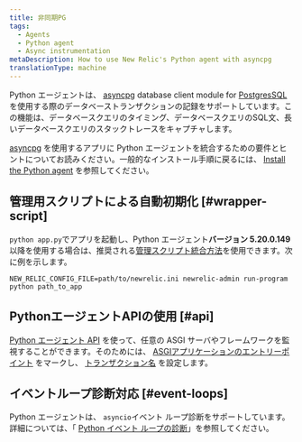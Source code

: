 ```yaml
---
title: 非同期PG
tags:
  - Agents
  - Python agent
  - Async instrumentation
metaDescription: How to use New Relic's Python agent with asyncpg
translationType: machine
---
```


Python エージェントは、 [asyncpg](https://pypi.org/project/asyncpg/) database client module for [PostgresSQL](https://www.postgresql.org/) を使用する際のデータベーストランザクションの記録をサポートしています。この機能は、データベースクエリのタイミング、データベースクエリのSQL文、長いデータベースクエリのスタックトレースをキャプチャします。

[asyncpg](https://pypi.org/project/asyncpg/) を使用するアプリに Python エージェントを統合するための要件とヒントについてお読みください。一般的なインストール手順に戻るには、 [Install the Python agent](/docs/agents/python-agent/installation-configuration/python-agent-installation) を参照してください。

## 管理用スクリプトによる自動初期化 [#wrapper-script]

`python app.py`でアプリを起動し、Python エージェント**バージョン 5.20.0.149**以降を使用する場合は、推奨される[管理スクリプト統合方法](/docs/agents/python-agent/installation-configuration/python-agent-installation#integration)を使用できます。次に例を示します。

```
NEW_RELIC_CONFIG_FILE=path/to/newrelic.ini newrelic-admin run-program python path_to_app
```

## PythonエージェントAPIの使用 [#api]

[Python エージェント API](/docs/agents/python-agent/python-agent-api) を使って、任意の ASGI サーバやフレームワークを監視することができます。そのためには、 [ASGIアプリケーションのエントリーポイント](/docs/agents/python-agent/python-agent-api/asgiapplication-python-agent-api) をマークし、 [トランザクション名](/docs/agents/python-agent/python-agent-api/settransactionname-python-agent-api) を設定します。

## イベントループ診断対応 [#event-loops]

Python エージェントは、 `asyncio`イベント ループ診断をサポートしています。詳細については、「 [Python イベント ループの診断](/docs/agents/python-agent/supported-features/python-event-loop-diagnostics)」を参照してください。